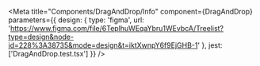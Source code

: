 
<Meta
  title="Components/DragAndDrop/Info"
  component={DragAndDrop}
  parameters={{
    design: {
      type: 'figma',
      url: 'https://www.figma.com/file/6TeplhuWEqaYbru1WEvbcA/Treelist?type=design&node-id=228%3A38735&mode=design&t=iktXwnpY6f9EjGHB-1'
    },
    jest: ['DragAndDrop.test.tsx']
  }}
/>

<Unstyled>
  <Stories />
</Unstyled>
